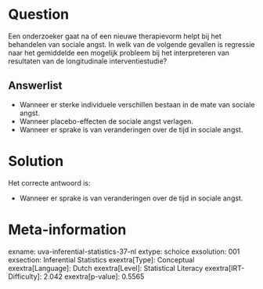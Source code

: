 Question
========

Een onderzoeker gaat na of een nieuwe therapievorm helpt bij het
behandelen van sociale angst. In welk van de volgende gevallen is
regressie naar het gemiddelde een mogelijk probleem bij het
interpreteren van resultaten van de longitudinale interventiestudie?

Answerlist
----------

* Wanneer er sterke individuele verschillen bestaan in de mate van sociale angst.
* Wanneer placebo-effecten de sociale angst verlagen.
* Wanneer er sprake is van veranderingen over de tijd in sociale angst.

Solution
========

Het correcte antwoord is: 

* Wanneer er sprake is van veranderingen over de tijd in sociale angst.

Meta-information
================
exname: uva-inferential-statistics-37-nl
extype: schoice
exsolution: 001
exsection: Inferential Statistics
exextra[Type]: Conceptual
exextra[Language]: Dutch
exextra[Level]: Statistical Literacy
exextra[IRT-Difficulty]: 2.042
exextra[p-value]: 0.5565
